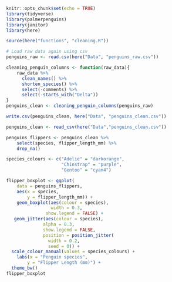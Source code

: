 ```r
knitr::opts_chunk$set(echo = TRUE)
library(tidyverse)
library(palmerpenguins)
library(janitor)
library(here)
```

```r
source(here("functions", "cleaning.R"))
```

```r
# Load raw data again using csv
penguins_raw <- read.csv(here("Data", "penguins_raw.csv"))
```

```r
cleaning_penguin_columns <- function(raw_data){
    raw_data %>%
      clean_names() %>%
      shorten_species() %>%
      select(-comments) %>%
      select(-starts_with("Delta"))
}
penguins_clean <- cleaning_penguin_columns(penguins_raw)
```

```r
write.csv(penguins_clean, here("Data", "penguins_clean.csv"))
```

```r
penguins_clean <- read_csv(here("Data","penguins_clean.csv"))
```

```r
penguins_flippers <- penguins_clean %>%
    select(species, flipper_length_mm) %>%
    drop_na()
```

```r
species_colours <- c("Adelie" = "darkorange",
                     "Chinstrap" = "purple",
                     "Gentoo" = "cyan4")
```

```r
flipper_boxplot <- ggplot(
    data = penguins_flippers,
    aes(x = species,
        y = flipper_length_mm)) +
    geom_boxplot(aes(colour = species),
                 width = 0.3,
               show.legend = FALSE) + 
   geom_jitter(aes(colour = species),
              alpha = 0.3,
              show.legend = FALSE,
              position = position_jitter(
                width = 0.2,
                seed = 0)) +
  scale_colour_manual(values = species_colours) + 
    labs(x = "Penguin species",
        y = "Flipper Length (mm)") +
  theme_bw()
flipper_boxplot 
```

